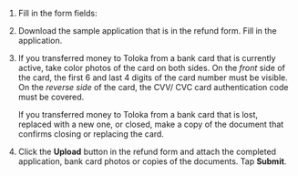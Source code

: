 1. Fill in the form fields:

    <Cut title="Fill in the refund form">

    <YandexForm name="support-survey" src="https://forms.yandex.ru/surveys/13460895.b14e7083ea92ec27b157232f968e6cb6aedb3685/?lang=en&topic1=money&topic3=refund&iframe=1&service=toloka-ai"/>

    </Cut>

1. Download the sample application that is in the refund form. Fill in the application.

1. If you transferred money to Toloka from a bank card that is currently active, take color photos of the card on both sides. On the _front_ side of the card, the first 6 and last 4 digits of the card number must be visible. On the _reverse side_ of the card, the CVV/ CVC card authentication code must be covered.

    If you transferred money to Toloka from a bank card that is lost, replaced with a new one, or closed, make a copy of the document that confirms closing or replacing the card.

1. Click the **Upload** button in the refund form and attach the completed application, bank card photos or copies of the documents. Tap **Submit**.